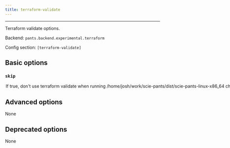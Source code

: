 ```yaml
---
title: terraform-validate
---
```



---

Terraform validate options.

Backend: <span className="color--primary">`pants.backend.experimental.terraform`</span>

Config section: <span className="color--primary">`[terraform-validate]`</span>

<span className={styles.options}>

## Basic options

### `skip`

<Option
  cli_repr={`--[no-]terraform-validate-skip`}
  env_repr='PANTS_TERRAFORM_VALIDATE_SKIP'
  default_repr={`False`}
>

If true, don&#x27;t use `terraform validate` when running `/home/josh/work/scie-pants/dist/scie-pants-linux-x86_64 check`.

</Option>

## Advanced options

None

## Deprecated options

None

</span>